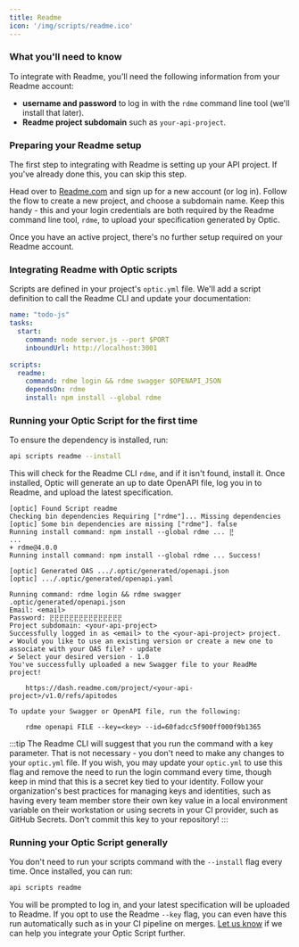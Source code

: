 ```yaml
---
title: Readme
icon: '/img/scripts/readme.ico'
---
```



### What you'll need to know

To integrate with Readme, you'll need the following information from your Readme account:

- **username and password** to log in with the `rdme` command line tool (we'll install that later).
- **Readme project subdomain** such as `your-api-project`.

### Preparing your Readme setup

<ExpandDocs title="Set up your Readme project" defaultOpen={false}>

The first step to integrating with Readme is setting up your API project. If you've already done this, you can skip this step.

Head over to [Readme.com](https://readme.com/) and sign up for a new account (or log in). Follow the flow to create a new project, and choose a subdomain name. Keep this handy - this and your login credentials are both required by the Readme command line tool, `rdme`, to upload your specification generated by Optic.

</ExpandDocs>

Once you have an active project, there's no further setup required on your Readme account.

### Integrating Readme with Optic scripts

Scripts are defined in your project's `optic.yml` file. We'll add a script definition to call the Readme CLI and update your documentation:

```yml title='optic.yml' {7-11}
name: "todo-js" 
tasks:
  start:
    command: node server.js --port $PORT
    inboundUrl: http://localhost:3001
	
scripts:
  readme:
    command: rdme login && rdme swagger $OPENAPI_JSON
    dependsOn: rdme
    install: npm install --global rdme
```

### Running your Optic Script for the first time

To ensure the dependency is installed, run:

```sh
api scripts readme --install
```

This will check for the Readme CLI `rdme`, and if it isn't found, install it. Once installed, Optic will generate an up to date OpenAPI file, log you in to Readme, and upload the latest specification.

```
[optic] Found Script readme
Checking bin dependencies Requiring ["rdme"]... Missing dependencies
[optic] Some bin dependencies are missing ["rdme"]. false
Running install command: npm install --global rdme ... ⣟
...
+ rdme@4.0.0
Running install command: npm install --global rdme ... Success!

[optic] Generated OAS .../.optic/generated/openapi.json
[optic] .../.optic/generated/openapi.yaml

Running command: rdme login && rdme swagger .optic/generated/openapi.json
Email: <email>
Password: ⣟⣟⣟⣟⣟⣟⣟⣟⣟⣟⣟⣟⣟⣟⣟
Project subdomain: <your-api-project>
Successfully logged in as <email> to the <your-api-project> project.
✔ Would you like to use an existing version or create a new one to associate with your OAS file? · update
✔ Select your desired version · 1.0
You've successfully uploaded a new Swagger file to your ReadMe project!

	https://dash.readme.com/project/<your-api-project>/v1.0/refs/apitodos

To update your Swagger or OpenAPI file, run the following:

	rdme openapi FILE --key=<key> --id=60fadcc5f900ff000f9b1365
```

:::tip
The Readme CLI will suggest that you run the command with a key parameter. That is not necessary - you don't need to make any changes to your `optic.yml` file. If you wish, you may update your `optic.yml` to use this flag and remove the need to run the login command every time, though keep in mind that this is a secret key tied to your identity. Follow your organization's best practices for managing keys and identities, such as having every team member store their own key value in a local environment variable on their workstation or using secrets in your CI provider, such as GitHub Secrets. Don't commit this key to your repository!
:::

### Running your Optic Script generally

You don't need to run your scripts command with the `--install` flag every time. Once installed, you can run:

```sh
api scripts readme
```

You will be prompted to log in, and your latest specification will be uploaded to Readme. If you opt to use the Readme `--key` flag, you can even have this run automatically such as in your CI pipeline on merges. [Let us know](https://github.com/opticdev/optic/issues/new) if we can help you integrate your Optic Script further.